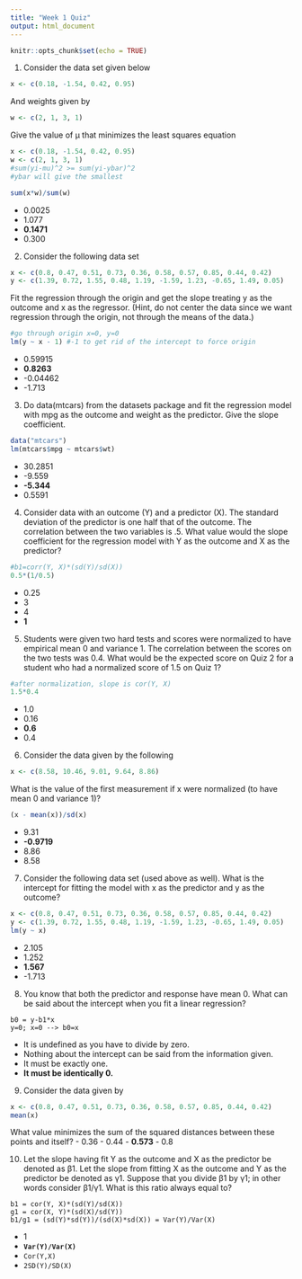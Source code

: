 ```yaml
---
title: "Week 1 Quiz"
output: html_document
---
```


```r
knitr::opts_chunk$set(echo = TRUE)
```

1. Consider the data set given below
```r
x <- c(0.18, -1.54, 0.42, 0.95)
```
And weights given by
```r
w <- c(2, 1, 3, 1)
```
Give the value of μ that minimizes the least squares equation

```r
x <- c(0.18, -1.54, 0.42, 0.95)
w <- c(2, 1, 3, 1)
#sum(yi-mu)^2 >= sum(yi-ybar)^2
#ybar will give the smallest

sum(x*w)/sum(w)
```

  - 0.0025
  - 1.077
  - **0.1471**
  - 0.300

2. Consider the following data set
```r
x <- c(0.8, 0.47, 0.51, 0.73, 0.36, 0.58, 0.57, 0.85, 0.44, 0.42)
y <- c(1.39, 0.72, 1.55, 0.48, 1.19, -1.59, 1.23, -0.65, 1.49, 0.05)
```

Fit the regression through the origin and get the slope treating y as the outcome and x as the regressor. (Hint, do not center the data since we want regression through the origin, not through the means of the data.)

```r
#go through origin x=0, y=0
lm(y ~ x - 1) #-1 to get rid of the intercept to force origin
```

  - 0.59915
  - **0.8263**
  - -0.04462
  - -1.713

3. Do data(mtcars) from the datasets package and fit the regression model with mpg as the outcome and weight as the predictor. Give the slope coefficient.

```r
data("mtcars")
lm(mtcars$mpg ~ mtcars$wt)
```

  - 30.2851
  - -9.559
  - **-5.344**
  - 0.5591

4. Consider data with an outcome (Y) and a predictor (X). The standard deviation of the predictor is one half that of the outcome. The correlation between the two variables is .5. What value would the slope coefficient for the regression model with Y as the outcome and X as the predictor?

```r
#b1=corr(Y, X)*(sd(Y)/sd(X))
0.5*(1/0.5)
```

  - 0.25
  - 3
  - 4
  - **1**

5. Students were given two hard tests and scores were normalized to have empirical mean 0 and variance 1. The correlation between the scores on the two tests was 0.4. What would be the expected score on Quiz 2 for a student who had a normalized score of 1.5 on Quiz 1?

```r
#after normalization, slope is cor(Y, X)
1.5*0.4
```

  - 1.0
  - 0.16
  - **0.6**
  - 0.4

6. Consider the data given by the following
```r
x <- c(8.58, 10.46, 9.01, 9.64, 8.86)
```

What is the value of the first measurement if x were normalized (to have mean 0 and variance 1)?

```r
(x - mean(x))/sd(x)
```

  - 9.31
  - **-0.9719**
  - 8.86
  - 8.58

7. Consider the following data set (used above as well). What is the intercept for fitting the model with x as the predictor and y as the outcome?
```r
x <- c(0.8, 0.47, 0.51, 0.73, 0.36, 0.58, 0.57, 0.85, 0.44, 0.42)
y <- c(1.39, 0.72, 1.55, 0.48, 1.19, -1.59, 1.23, -0.65, 1.49, 0.05)
lm(y ~ x)
```

  - 2.105
  - 1.252
  - **1.567**
  - -1.713
  
8. You know that both the predictor and response have mean 0. What can be said about the intercept when you fit a linear regression?

```
b0 = y-b1*x
y=0; x=0 --> b0=x
```

  - It is undefined as you have to divide by zero.
  - Nothing about the intercept can be said from the information given.
  - It must be exactly one.
  - **It must be identically 0.**

9. Consider the data given by

```r
x <- c(0.8, 0.47, 0.51, 0.73, 0.36, 0.58, 0.57, 0.85, 0.44, 0.42)
mean(x)
```

What value minimizes the sum of the squared distances between these points and itself?
  - 0.36
  - 0.44
  - **0.573**
  - 0.8

10. Let the slope having fit Y as the outcome and X as the predictor be denoted as β1. Let the slope from fitting X as the outcome and Y as the predictor be denoted as γ1. Suppose that you divide β1 by γ1; in other words consider β1/γ1. What is this ratio always equal to?
```
b1 = cor(Y, X)*(sd(Y)/sd(X))
g1 = cor(X, Y)*(sd(X)/sd(Y))
b1/g1 = (sd(Y)*sd(Y))/(sd(X)*sd(X)) = Var(Y)/Var(X)
```
  - 1
  - **`Var(Y)/Var(X)`**
  - `Cor(Y,X)`
  - `2SD(Y)/SD(X)`
